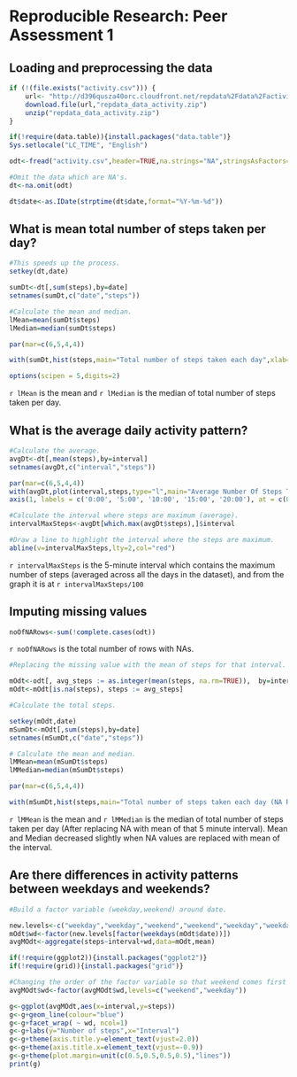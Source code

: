 # Reproducible Research: Peer Assessment 1


## Loading and preprocessing the data
```r

if (!(file.exists("activity.csv"))) {
	url<- "http://d396qusza40orc.cloudfront.net/repdata%2Fdata%2Factivity.zip"
	download.file(url,"repdata_data_activity.zip")
	unzip("repdata_data_activity.zip")
}

if(!require(data.table)){install.packages("data.table")}
Sys.setlocale("LC_TIME", "English")

odt<-fread("activity.csv",header=TRUE,na.strings="NA",stringsAsFactors=FALSE)

#Omit the data which are NA's.
dt<-na.omit(odt)

dt$date<-as.IDate(strptime(dt$date,format="%Y-%m-%d"))

```

## What is mean total number of steps taken per day?

```r
#This speeds up the process.
setkey(dt,date)

sumDt<-dt[,sum(steps),by=date]
setnames(sumDt,c("date","steps"))

#Calculate the mean and median.
lMean=mean(sumDt$steps)
lMedian=median(sumDt$steps)

par(mar=c(6,5,4,4))

with(sumDt,hist(steps,main="Total number of steps taken each day",xlab="Total no of steps taken each day"))
```

```r
options(scipen = 5,digits=2)
```

`r lMean` is the mean and `r lMedian` is the median of total number of steps taken per day.

## What is the average daily activity pattern?

```r

#Calculate the average.
avgDt<-dt[,mean(steps),by=interval]
setnames(avgDt,c("interval","steps"))

par(mar=c(6,5,4,4))
with(avgDt,plot(interval,steps,type="l",main="Average Number Of Steps Taken", xlab="Time",ylab ="Average Steps",xaxt="n"))
axis(1, labels = c('0:00', '5:00', '10:00', '15:00', '20:00'), at = c(0, 500, 1000, 1500, 2000))

#Calculate the interval where steps are maximum (average).
intervalMaxSteps<-avgDt[which.max(avgDt$steps),]$interval

#Draw a line to highlight the interval where the steps are maximum.
abline(v=intervalMaxSteps,lty=2,col="red")
```

`r intervalMaxSteps` is the 5-minute interval which contains the maximum number of steps (averaged across all the days in the dataset), and from the graph it is at `r intervalMaxSteps/100`

## Imputing missing values

```r
noOfNARows<-sum(!complete.cases(odt))
```

`r noOfNARows` is the total number of rows with NAs.

```r
#Replacing the missing value with the mean of steps for that interval.

mOdt<-odt[, avg_steps := as.integer(mean(steps, na.rm=TRUE)),  by=interval] ## group by interval
mOdt<-mOdt[is.na(steps), steps := avg_steps] 

#Calculate the total steps.

setkey(mOdt,date)
mSumDt<-mOdt[,sum(steps),by=date]
setnames(mSumDt,c("date","steps"))

# Calculate the mean and median.
lMMean=mean(mSumDt$steps)
lMMedian=median(mSumDt$steps)

par(mar=c(6,5,4,4))

with(mSumDt,hist(steps,main="Total number of steps taken each day (NA Replaced)",xlab="Total no of steps taken each day"))

```

`r lMMean` is the mean and `r lMMedian` is the median of total number of steps taken per day (After replacing NA with mean of that 5 minute interval). Mean and Median decreased slightly when NA values are replaced with mean of the interval.

## Are there differences in activity patterns between weekdays and weekends?

```r

#Build a factor variable (weekday,weekend) around date.

new.levels<-c("weekday","weekday","weekend","weekend","weekday","weekday","weekday")
mOdt$wd<-factor(new.levels[factor(weekdays(mOdt$date))])
avgMOdt<-aggregate(steps~interval+wd,data=mOdt,mean)

if(!require(ggplot2)){install.packages("ggplot2")}
if(!require(grid)){install.packages("grid")}

#Changing the order of the factor variable so that weekend comes first before weekday (in graph panel).
avgMOdt$wd<-factor(avgMOdt$wd,levels=c("weekend","weekday"))

g<-ggplot(avgMOdt,aes(x=interval,y=steps))
g<-g+geom_line(colour="blue")
g<-g+facet_wrap( ~ wd, ncol=1)
g<-g+labs(y="Number of steps",x="Interval")
g<-g+theme(axis.title.y=element_text(vjust=2.0))
g<-g+theme(axis.title.x=element_text(vjust=-0.9))
g<-g+theme(plot.margin=unit(c(0.5,0.5,0.5,0.5),"lines"))
print(g)

```
